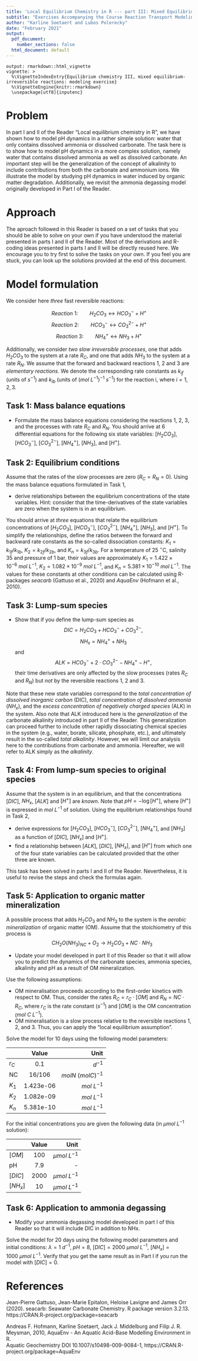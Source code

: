 ```yaml
---
title: 'Local Equilibrium Chemistry in R --- part III: Mixed Equilibrium-Irreversible Reactions'
subtitle: "Exercises Accompanying the Course Reaction Transport Modeling in the Hydrosphere"
author: "Karline Soetaert and Lubos Polerecky"
date: "February 2021"
output:
  pdf_document:
    number_sections: false
  html_document: default
---
```


```echo
output: rmarkdown::html_vignette
vignette: >
  %\VignetteIndexEntry{Equilibrium chemistry III, mixed equilibrium-irreversible reactions: modeling exercise}
  %\VignetteEngine{knitr::rmarkdown}
  \usepackage[utf8]{inputenc}
```

# Problem
In part I and II of the Reader "Local equilibrium chemistry in R", we have shown how to model pH dynamics in a rather simple solution: water that only contains dissolved ammonia or dissolved carbonate. The task here is to show how to model pH dynamics in a more complex solution, namely water that contains dissolved ammonia as well as dissolved carbonate. An important step will be the generalization of the concept of alkalinity to include contributions from both the carbonate and ammonium ions. We illustrate the model by studying pH dynamics in water induced by organic matter degradation. Additionally, we revisit the ammonia degassing model originally developed in Part I of the Reader.

# Approach
The aproach followed in this Reader is based on a set of tasks that you should be able to solve on your own if you have understood the material presented in parts I and II of the Reader. Most of the derivations and R-coding ideas presented in parts I and II will be directly reused here. We encourage you to try first to solve the tasks on your own. If you feel you are stuck, you can look up the solutions provided at the end of this document.

# Model formulation
We consider here *three* fast reversible reactions:

$$Reaction~1: \qquad H_2CO_3\leftrightarrow HCO_3^- + H^+$$
$$Reaction~2: \qquad HCO_3^- \leftrightarrow CO_3^{2-} + H^+$$
$$Reaction~3: \qquad NH_4^+\leftrightarrow NH_3 + H^+$$

Additionally, we consider *two slow irreversible processes*, one that adds $H_2CO_3$ to the system at a rate $R_C$, and one that adds $NH_3$ to the system at a rate $R_N$. We assume that the forward and backward reactions 1, 2 and 3 are *elementary reactions*. We denote the corresponding rate constants as $k_{if}$ (units of $s^{-1}$) and $k_{ib}$ (units of $(mol~L^{-1})^{-1}~s^{-1}$) for the reaction i, where $i=1,2,3$. 

## Task 1: Mass balance equations

* Formulate the mass balance equations considering the reactions 1, 2, 3, and the processes with rate $R_C$ and $R_N$. You should arrive at 6 differential equations for the following six state variables: $[H_2CO_3]$, $[HCO_3^-]$, $[CO_3^{2-}]$, $[NH_4^+]$, $[NH_3]$, and $[H^+]$. 

## Task 2: Equilibrium conditions

Assume that the rates of the slow processes are zero ($R_C=R_N=0$). Using the mass balance equations formulated in Task 1, 

* derive relationships between the equilibrium concentrations of the state variables. Hint: consider that the time-derivatives of the state variables are zero when the system is in an equilibrium.

You should arrive at *three* equations that relate the equilibrium concentrations of [$H_2CO_3$], [$HCO_3^-$], [$CO_3^{2-}$], $[NH_4^+]$, $[NH_3]$, and [$H^+$]. To simplify the relationships, define the ratios between the forward and backward rate constants as the so-called dissociation constants: $K_1 = k_{1f}/k_{1b}$, $K_2 = k_{2f}/k_{2b}$, and $K_n = k_{3f}/k_{3b}$. For a temperature of 25 $^\circ$C, salinity 35 and pressure of 1 bar, their values are approximately $K_1 = 1.422\times 10^{-6}~mol~L^{-1}$, $K_2=1.082\times 10^{-9}~mol~L^{-1}$, and $K_n = 5.381\times 10^{-10}~mol~L^{-1}$. The values for these constants at other conditions can be calculated using R-packages *seacarb* (Gattuso et al., 2020) and *AquaEnv* (Hofmann et al., 2010).

## Task 3: Lump-sum species

* Show that if you define the lump-sum species as $$DIC = H_2CO_3  + HCO_3^- + CO_3^{2-},$$ $$NH_x = NH_4^+ + NH_3$$ and $$ALK = HCO_3^- + 2\cdot CO_3^{2-} - NH_4^+ - H^+,$$ their time derivatives are only affected by the slow processes (rates $R_C$ and $R_N$) but *not* by the reversible reactions 1, 2 and 3. 

Note that these new state variables correspond to the *total concentration of dissolved inorganic carbon* (DIC), *total concentration of dissolved ammonia* ($NH_x$), and the *excess concentration of negatively charged species* (ALK) in the system. Also note that ALK introduced here is the *generalization* of the carbonate alkalinity introduced in part II of the Reader. This generalization can proceed further to include other rapidly dissociating chemical species in the system (e.g., water, borate, silicate, phosphate, etc.), and ultimately result in the so-called *total alkalinity*. However, we will limit our analysis here to the contributions from carbonate and ammonia. Hereafter, we will refer to ALK simply as the *alkalinity*.

## Task 4: From lump-sum species to original species

Assume that the system is in an equilibrium, and that the concentrations $[DIC]$, $NH_x$, $[ALK]$ and $[H^+]$ are *known*. Note that $pH = -\log{[H^+]}$, where $[H^+]$ is expressed in $mol~L^{-1}$ of solution. Using the equilibrium relationships found in Task 2, 

* derive expressions for $[H_2CO_3]$, $[HCO_3^-]$, $[CO_3^{2-}]$, $[NH_4^+]$, and $[NH_3]$ as a function of $[DIC]$, $[NH_x]$ and $[H^+]$.
* find a relationship between $[ALK]$, $[DIC]$, $[NH_x]$, and $[H^+]$ from which one of the four state variables can be calculated provided that the other three are known.

This task has been solved in parts I and II of the Reader. Nevertheless, it is useful to revise the steps and check the formulas again. 

## Task 5: Application to organic matter mineralization

A possible process that adds $H_2CO_3$ and $NH_3$ to the system is the *aerobic mineralization* of organic matter (OM). Assume that the stoichiometry of this process is
$$
\quad CH_2O(NH_3)_{NC} + O_2 \rightarrow H_2CO_3 + {NC} \cdot NH_3
$$ 

* Update your model developed in part II of this Reader so that it will allow you to predict the dynamics of the carbonate species, ammonia species, alkalinity and pH as a result of OM mineralization.

Use the following assumptions:

* OM mineralisation proceeds according to the first-order kinetics with respect to OM. Thus, consider the rates $R_C = r_C\cdot [OM]$ and $R_N = NC\cdot R_C$, where $r_C$ is the rate constant ($s^{-1}$) and $[OM]$ is the OM concentration ($mol~C~L^{-1}$). 
* OM mineralisation is a slow process relative to the reversible reactions 1, 2, and 3. Thus, you can apply the "local equilibrium assumption".

Solve the model for 10 days using the following model parameters:

|    | Value         | Unit  |
| -- |:-------------:| -----:|
| $r_C$  |     0.1      | $d^{-1}$          |
| NC | 16/106       |$molN~(molC)^{-1}$ |
| $K_1$ | 1.423e-06 | $mol~L^{-1}$     |
| $K_2$ | 1.082e-09 | $mol~L^{-1}$     |
| $K_n$ | 5.381e-10 | $mol~L^{-1}$     |

For the initial concentrations you are given the following data (in $\mu mol~L^{-1}$ solution):

|       | Value        | Unit           |
| ----- |:------------:| --------------:|
| $[OM]$    | 100          | $\mu mol~L^{-1}$         |
| pH    | 7.9          | -       | 
| $[DIC]$ | 2000           | $\mu mol~L^{-1}$       | 
| $[NH_x]$   | 10          | $\mu mol~L^{-1}$      | 

## Task 6: Application to ammonia degassing

* Modify your ammonia degassing model developed in part I of this Reader so that it will include DIC in addition to NHx.

Solve the model for 20 days using the following model parameters and initial conditions: $\lambda = 1~d^{-1}$, $pH=8$, $[DIC] = 2000~\mu mol~L^{-1}$,  $[NH_x] = 1000~\mu mol~L^{-1}$. Verify that you get the same result as in Part I if you run the model with $[DIC] = 0$.

# References

Jean-Pierre Gattuso, Jean-Marie Epitalon, Heloise Lavigne and James Orr (2020). seacarb:
  Seawater Carbonate Chemistry. R package version 3.2.13.
  https://CRAN.R-project.org/package=seacarb
  
Andreas F. Hofmann, Karline Soetaert, Jack J. Middelburg and Filip J. R. Meysman, 2010,
  AquaEnv - An Aquatic Acid-Base Modelling Environment in R.  
  Aquatic Geochemistry DOI 10.1007/s10498-009-9084-1,
  https://CRAN.R-project.org/package=AquaEnv
  
